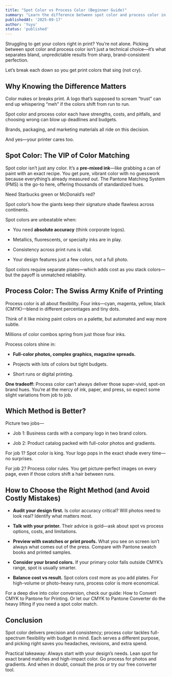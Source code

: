 ```yaml
---
title: "Spot Color vs Process Color (Beginner Guide)"
summary: "Learn the difference between spot color and process color in printing. Discover when to use each method for sharp, consistent, and affordable results.."
publishedAt: '2025-09-17'
author: 'Yuyu'
status: 'published'
---
```


Struggling to get your colors right in print? You’re not alone. Picking between spot color and process color isn’t just a technical choice—it’s what separates bland, unpredictable results from sharp, brand-consistent perfection. 

Let’s break each down so you get print colors that sing (not cry).

## Why Knowing the Difference Matters
Color makes or breaks print. A logo that’s supposed to scream “trust” can end up whispering “meh” if the colors shift from run to run. 

Spot color and process color each have strengths, costs, and pitfalls, and choosing wrong can blow up deadlines and budgets. 

Brands, packaging, and marketing materials all ride on this decision. 

And yes—your printer cares too.

<div className="mx-auto">
  <LazyAdsArticle />
</div>

## Spot Color: The VIP of Color Matching

Spot color isn’t just any color. It’s a **pre-mixed ink**—like grabbing a can of paint with an exact recipe. You get pure, vibrant color with no guesswork because everything’s already measured out. The <Link href="/pantone-colors">Pantone Matching System (PMS)</Link> is the go-to here, offering thousands of standardized hues. 

Need Starbucks green or McDonald’s red? 

Spot color’s how the giants keep their signature shade flawless across continents.

Spot colors are unbeatable when:

* You need **absolute accuracy** (think corporate logos).

* Metallics, fluorescents, or specialty inks are in play.

* Consistency across print runs is vital.

* Your design features just a few colors, not a full photo.

Spot colors require separate plates—which adds cost as you stack colors—but the payoff is unmatched reliability.

## Process Color: The Swiss Army Knife of Printing

Process color is all about flexibility. Four inks—cyan, magenta, yellow, black (<Link href="/color-models/cymk">CMYK</Link>)—blend in different percentages and tiny dots. 

Think of it like mixing paint colors on a palette, but automated and way more subtle. 

Millions of color combos spring from just those four inks.

Process colors shine in:

* **Full-color photos, complex graphics, magazine spreads.**

* Projects with lots of colors but tight budgets.

* Short runs or digital printing.

**One tradeoff:** Process color can’t always deliver those super-vivid, spot-on brand hues. You’re at the mercy of ink, paper, and press, so expect some slight variations from job to job.

<div className="mx-auto">
  <LazyAdsArticle />
</div>

## Which Method is Better?
Picture two jobs—

* Job 1: Business cards with a company logo in two brand colors.

* Job 2: Product catalog packed with full-color photos and gradients.

For job 1? Spot color is king. Your logo pops in the exact shade every time—no surprises.

For job 2? Process color rules. You get picture-perfect images on every page, even if those colors shift a hair between runs.

## How to Choose the Right Method (and Avoid Costly Mistakes)

* **Audit your design first.** Is color accuracy critical? Will photos need to look real? Identify what matters most.

* **Talk with your printer.** Their advice is gold—ask about spot vs process options, costs, and limitations.

* **Preview with swatches or print proofs.** What you see on screen isn’t always what comes out of the press. Compare with Pantone swatch books and printed samples.

* **Consider your brand colors.** If your primary color falls outside CMYK’s range, spot is usually smarter.

* **Balance cost vs result.** Spot colors cost more as you add plates. For high-volume or photo-heavy runs, process color is more economical.

For a deep dive into color conversion, check our guide: <Link href="/blog/convert-cmyk-pantone">How to Convert CMYK to Pantone for Printing</Link>. Or let our <Link href="/blog/convert-cmyk-pantone">CMYK to Pantone Converter</Link> do the heavy lifting if you need a spot color match.

## Conclusion

Spot color delivers precision and consistency; process color tackles full-spectrum flexibility with budget in mind. Each serves a different purpose, and picking right saves you headaches, revisions, and extra spend.

Practical takeaway: Always start with your design’s needs. Lean spot for exact brand matches and high-impact color. Go process for photos and gradients. And when in doubt, consult the pros or try our <Link href="/convert-color">free converter tool</Link>.